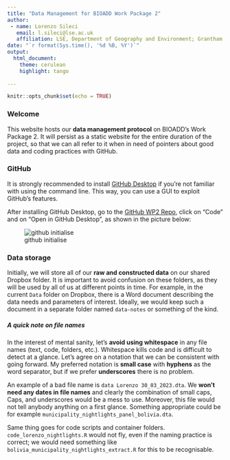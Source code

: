 ```yaml
---
title: "Data Management for BIOADD Work Package 2"
author:
 - name: Lorenzo Sileci
   email: l.sileci@lse.ac.uk
   affiliation: LSE, Department of Geography and Environment; Grantham Research Institute on Climate Change and the Environment
date: "`r format(Sys.time(), '%d %B, %Y')`"
output: 
  html_document:
    theme: cerulean 
    highlight: tango
    
---
```


```r
knitr::opts_chunk$set(echo = TRUE)
```

### Welcome

This website hosts our **data management protocol** on BIOADD's Work Package 2. It will persist as a static website for the entire duration of the project, so that we can all refer to it when in need of pointers about good data and coding practices with GitHub.

### GitHub

It is strongly recommended to install [GitHub Desktop](https://desktop.github.com) if you're not familiar with using the command line. This way, you can use a GUI to exploit GitHub's features.

After installing GitHub Desktop, go to the [GitHub WP2 Repo](https://github.com/el-chinosauro/bioadd-wp2-github), click on "Code" and on "Open in GitHub Desktop", as shown in the picture below:

![github initialise](~/Dropbox/BIOADD/Work_Packages/WP2/bioadd-wp2-github/webpage-files/github-init.png)

### Data storage

Initially, we will store all of our **raw and constructed data** on our shared Dropbox folder. It is important to avoid confusion on these folders, as they will be used by all of us at different points in time. For example, in the current `Data` folder on Dropbox, there is a Word document describing the data needs and parameters of interest. Ideally, we would keep such a document in a separate folder named `data-notes` or something of the kind.

##### A quick note on file names

In the interest of mental sanity, let's **avoid using whitespace** in any file names (text, code, folders, etc.). Whitespace kills code and is difficult to detect at a glance. Let's agree on a notation that we can be consistent with going forward. My preferred notation is **small case** with **hyphens** as the word separator, but if we prefer **underscores** there is no problem. 

An example of a bad file name is `data Lorenzo 30_03_2023.dta`. We **won't need any dates in file names** and clearly the combination of small caps, Caps, and underscores would be a mess to use. Moreover, this file would not tell anybody anything on a first glance. Something appropriate could be for example `municipality_nightlights_panel_bolivia.dta`.  

Same thing goes for code scripts and container folders. `code_lorenzo_nightlights.R` would not fly, even if the naming practice is correct; we would need something like `bolivia_municipality_nightlights_extract.R` for this to be recognisable.